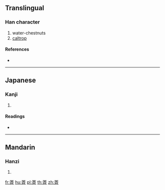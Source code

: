 {{character info/new}}
==Translingual==

===Han character===
{{Han char|rn=140|rad=艸|as=08|sn=14|four=|canj=TYKL,XTYKL}}

# water-chestnuts
# [[caltrop]]

====References====
* {{Han ref|kx=1042.090|dkj=31303|hdz=53238.040|uh=8415|ud=33813}}

----

==Japanese==

===Kanji===
{{ja-kanji|grade=|rs=艸08}}

# {{defn|lang=ja|sort=艸08}}

====Readings====
* {{ja-readings|on=[[せい]] (sei), [[ざい]] (zai)|kun=[[なずな]] (nazuna)|nanori=}}

----

==Mandarin==

===Hanzi===
{{cmn-hanzi|pin=[[qí]] ([[qi2]])|wg=ch'i<sup>2</sup>}}

# {{defn|lang=cmn|sort=艸08}}

[[fr:萕]]
[[hu:萕]]
[[pl:萕]]
[[th:萕]]
[[zh:萕]]